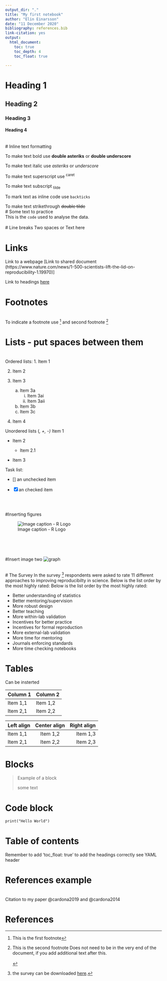 ```yaml
---
output_dir: "."
title: "My first notebook"
author: "Elin Einarsson"
date: "11 December 2020"
bibliography: references.bib
link-citation: yes
output:
  html_document:
    toc: true
    toc_depth: 4
    toc_float: true
    
---
```


<!-- This is a comment (html) -->

<!-- Headings -->

# Heading 1 {#heading1}
## Heading 2
### Heading 3
#### Heading 4
\
# Inline text formatting

To make text bold use **double asteriks** or __double underscore__

To make text italic use *asteriks* or _underscore_

To make text superscript use ^caret^

To make text subscript ~tilde~ 

To mark text as inline code use `backticks`

To make text strikethrough ~~double tilde~~
\
# Some text to practice
\
 This is the `code` used to analyse the data. 
\
\
# Line breaks 
  Two spaces or
\backslash
Text here 

# Links 
Link to a webpage [Link to shared document (https://www.nature.com/news/1-500-scientists-lift-the-lid-on-reproducibility-1.19970)]

Link to headings [here](#heading1) 


# Footnotes
\
To indicate a footnote use [^1] and second footnote [^2]

[^1]: This is the first footnote 
[^2]: This is the second footnote
Does not need to be in the very end of the document, if you add additional text after this. 
\
\

# Lists - put spaces between them
\
Ordered lists: 
1. Item 1

2. Item 2

3. Item 3
    a. Item 3a
        i.  Item 3ai
        ii. Item 3aii
    b. Item 3b
    c. Item 3c
    
4. Item 4

Unordered lists (*, +, -)
* Item 1

* Item 2

    * Item 2.1 
    
* Item 3 

Task list:

- [] an unchecked item

- [x] an checked item

\
\

#Inserting figures 

![Image caption - R Logo](img/image example.png)

\
\
\



#Insert image two 
![graph](img/reproducibility-graphic-online1.png)

\
# The Survey
In the survey [^3] respondents were asked to rate 11 different approaches to improving reproducibilty in science.  Below is the list order by the most highly rated:
Below is the list order by the most highly rated:

* Better understanding of statistics
* Better mentoring/supervision
* More robust design
* Better teaching
* More within-lab validation
* Incentives for better practice
* Incentives for formal reproduction
* More external-lab validation
* More time for mentoring
* Journals enforcing standards
* More time checking notebooks


[^3]: the survey can be downloaded [here](https://www.nature.com/news/polopoly_fs/7.36741!/file/Reproduciblility%20Questionnaire.doc). 


# Tables
Can be insterted 

| Column 1    | Column 2    |
| ----------- | ----------- |
| Item 1,1    | Item 1,2    |
| Item 2,1    | Item 2,2    |


| Left align  | Center align | Right align  |
| :---        |    :----:    |         ---: |
| Item 1,1    | Item 1,2     | Item 1,3     | 
| Item 2,1    | Item 2,2     | Item 2,3     |


# Blocks 

> Example of a block
>
> some text

# Code block
```
print("Hello World")

```
# Table of contents 
Remember to add 'toc_float: true' to add the headings correctly 
see YAML header

# References example
\
Citation to my paper @cardona2019 and @cardona2014

# References



